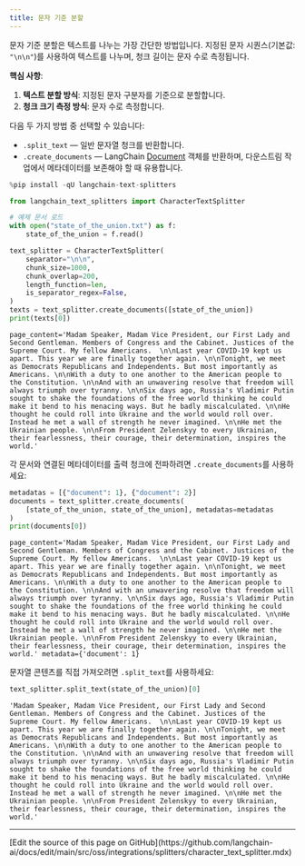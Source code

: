 ```yaml
---
title: 문자 기준 분할
---
```


문자 기준 분할은 텍스트를 나누는 가장 간단한 방법입니다. 지정된 문자 시퀀스(기본값: `"\n\n"`)를 사용하여 텍스트를 나누며, 청크 길이는 문자 수로 측정됩니다.

**핵심 사항**:
1. **텍스트 분할 방식**: 지정된 문자 구분자를 기준으로 분할합니다.
2. **청크 크기 측정 방식**: 문자 수로 측정합니다.

다음 두 가지 방법 중 선택할 수 있습니다:
- `.split_text` — 일반 문자열 청크를 반환합니다.
- `.create_documents` — LangChain [Document](https://reference.langchain.com/python/langchain_core/documents/#langchain_core.documents.base.Document) 객체를 반환하며, 다운스트림 작업에서 메타데이터를 보존해야 할 때 유용합니다.



```python
%pip install -qU langchain-text-splitters
```



```python
from langchain_text_splitters import CharacterTextSplitter

# 예제 문서 로드
with open("state_of_the_union.txt") as f:
    state_of_the_union = f.read()

text_splitter = CharacterTextSplitter(
    separator="\n\n",
    chunk_size=1000,
    chunk_overlap=200,
    length_function=len,
    is_separator_regex=False,
)
texts = text_splitter.create_documents([state_of_the_union])
print(texts[0])
```
```output
page_content='Madam Speaker, Madam Vice President, our First Lady and Second Gentleman. Members of Congress and the Cabinet. Justices of the Supreme Court. My fellow Americans.  \n\nLast year COVID-19 kept us apart. This year we are finally together again. \n\nTonight, we meet as Democrats Republicans and Independents. But most importantly as Americans. \n\nWith a duty to one another to the American people to the Constitution. \n\nAnd with an unwavering resolve that freedom will always triumph over tyranny. \n\nSix days ago, Russia's Vladimir Putin sought to shake the foundations of the free world thinking he could make it bend to his menacing ways. But he badly miscalculated. \n\nHe thought he could roll into Ukraine and the world would roll over. Instead he met a wall of strength he never imagined. \n\nHe met the Ukrainian people. \n\nFrom President Zelenskyy to every Ukrainian, their fearlessness, their courage, their determination, inspires the world.'
```



각 문서와 연결된 메타데이터를 출력 청크에 전파하려면 `.create_documents`를 사용하세요:

```python
metadatas = [{"document": 1}, {"document": 2}]
documents = text_splitter.create_documents(
    [state_of_the_union, state_of_the_union], metadatas=metadatas
)
print(documents[0])
```
```output
page_content='Madam Speaker, Madam Vice President, our First Lady and Second Gentleman. Members of Congress and the Cabinet. Justices of the Supreme Court. My fellow Americans.  \n\nLast year COVID-19 kept us apart. This year we are finally together again. \n\nTonight, we meet as Democrats Republicans and Independents. But most importantly as Americans. \n\nWith a duty to one another to the American people to the Constitution. \n\nAnd with an unwavering resolve that freedom will always triumph over tyranny. \n\nSix days ago, Russia's Vladimir Putin sought to shake the foundations of the free world thinking he could make it bend to his menacing ways. But he badly miscalculated. \n\nHe thought he could roll into Ukraine and the world would roll over. Instead he met a wall of strength he never imagined. \n\nHe met the Ukrainian people. \n\nFrom President Zelenskyy to every Ukrainian, their fearlessness, their courage, their determination, inspires the world.' metadata={'document': 1}
```



문자열 콘텐츠를 직접 가져오려면 `.split_text`를 사용하세요:

```python
text_splitter.split_text(state_of_the_union)[0]
```
```output
'Madam Speaker, Madam Vice President, our First Lady and Second Gentleman. Members of Congress and the Cabinet. Justices of the Supreme Court. My fellow Americans.  \n\nLast year COVID-19 kept us apart. This year we are finally together again. \n\nTonight, we meet as Democrats Republicans and Independents. But most importantly as Americans. \n\nWith a duty to one another to the American people to the Constitution. \n\nAnd with an unwavering resolve that freedom will always triumph over tyranny. \n\nSix days ago, Russia's Vladimir Putin sought to shake the foundations of the free world thinking he could make it bend to his menacing ways. But he badly miscalculated. \n\nHe thought he could roll into Ukraine and the world would roll over. Instead he met a wall of strength he never imagined. \n\nHe met the Ukrainian people. \n\nFrom President Zelenskyy to every Ukrainian, their fearlessness, their courage, their determination, inspires the world.'
```

---

<Callout icon="pen-to-square" iconType="regular">
  [Edit the source of this page on GitHub](https://github.com/langchain-ai/docs/edit/main/src/oss/integrations/splitters/character_text_splitter.mdx)
</Callout>
